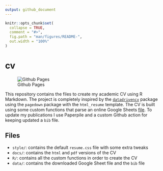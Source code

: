 ```yaml
---
output: github_document
---
```


<!-- README.md is generated from README.Rmd. Please edit that file -->

```r
knitr::opts_chunk$set(
  collapse = TRUE,
  comment = "#>",
  fig.path = "man/figures/README-",
  out.width = "100%"
)
```

# cv

<!-- badges: start -->
![Github Pages](https://github.com/filippogambarota/cv/actions/workflows/pages/pages-build-deployment/badge.svg?branch=master)

<!-- badges: end -->

This repository contains the files to create my academic CV using R Markdown. The project is completely inspired by the [`datadrivencv`](https://github.com/nstrayer/datadrivencv) package using the `pagedown` package with the `html_resume` template. The CV is built using some custom functions that parse an online Google Sheets [file](https://docs.google.com/spreadsheets/d/1pN3UQrkQePh-I__yMG0RNbiSCi8Fcml39NUyPR-ODxc/edit?usp=drive_web&ouid=102131613587360182538). To update my publications I use Paperpile and a custom Github action for keeping updated a `bib` file.

## Files

- `style/`: contains the default `resume.css` file with some extra tweaks
- `docs/`: contains the `html` and `pdf` versions of the CV
- `R/`: contains all the custom functions in order to create the CV
- `data/`: contains the downloaded Google Sheet file and the `bib` file

